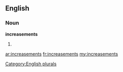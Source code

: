 ==English==

===Noun===
'''increasements'''

# {{plural of|[[increasement]]}}

[[Category:English plurals]]

[[ar:increasements]]
[[fr:increasements]]
[[my:increasements]]